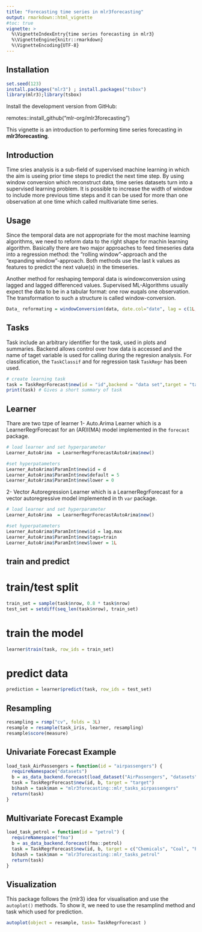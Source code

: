 ```yaml
---
title: "Forecasting time series in mlr3forecasting"
output: rmarkdown::html_vignette
#toc: true
vignette: >
  %\VignetteIndexEntry{time series forecasting in mlr3}
  %\VignetteEngine{knitr::rmarkdown}
  %\VignetteEncoding{UTF-8}
---
```

## Installation
  
```r
set.seed(123)
install.packages("mlr3") ; install.packages("tsbox")
library(mlr3);library(tsbox)

```
Install the development version from GitHub:
  
remotes::install_github("mlr-org/mlr3forecasting")

This vignette is an introduction to performing time series forecasting in **mlr3forecasting**.

## Introduction 
Time sries analysis is a sub-field of supervised machine learning in which the aim is useing
prior time steps to predict the next time step. By using window conversion which reconstruct data, time series datasets turn into a supervised learning problem. It is possible to increase the width of window to include more previous time steps and it can be used for more than one observation at one time which called multivariate time series.


## Usage
Since the temporal data are not appropriate for the most machine learning algorithms, we need to reform data to the right shape
for machin learning algorithm.
Basically there are two major approaches to feed timeseries data into a regression method: the "rolling window"-approach and the
"expanding window"-approach. Both methods use the last k values as features to predict the next value(s) in the timeseries.

Another method for reshaping temporal data is windowconversion using lagged and lagged differenced values. Supervised ML-Algorithms 
usually expect the data to be in a tabular format: one row euqals one observation. The transformation to such a structure is called window-conversion.

```r
Data_ reformating = windowConversion(data, date.col="date", lag = c(1L,2L), diff.lag = c(1L), diff.diff = c(1L))

```

## Tasks

Task include an arbitrary identifier for the task, used in plots and summaries. Backend allows control over how data is accessed 
and the name of taget variable is used for calling during the regresion analysis.
For classification, the `TaskClassif` and for regression task `TaskRegr` has been used.


```r
# create learning task
task = TaskRegrForecast$new(id = "id",backend = "data set",target = "target variable")
print(task) # Gives a short summary of task
```

## Learner

Thare are two tzpe of learner
1- Auto.Arima Learner which is a LearnerRegrForecast for an (AR)I(MA) model implemented  in the  `forecast` package.

```r
# load learner and set hyperparameter
Learner_AutoArima  = LearnerRegrForecastAutoArima$new()

#set hyperpatameters
Learner_AutoArima$ParamInt$new$id = d
Learner_AutoArima$ParamInt$new$default = 5
Learner_AutoArima$ParamInt$new$lower = 0
```

2- Vector Autoregression Learner which is a LearnerRegrForecast for a vector autoregressive model implemented in th `var` package. 

```r
# load learner and set hyperparameter
Learner_AutoArima  = LearnerRegrForecastAutoArima$new()

#set hyperpatameters
Learner_AutoArima$ParamInt$new$id = lag.max
Learner_AutoArima$ParamInt$new$tags=train
Learner_AutoArima$ParamInt$new$lower = 1L
```

## train and predict

# train/test split
```r
train_set = sample(task$nrow, 0.8 * task$nrow)
test_set = setdiff(seq_len(task$nrow), train_set)
```
# train the model
```r
learner$train(task, row_ids = train_set)
```

# predict data
```r
prediction = learner$predict(task, row_ids = test_set)
```

## Resampling
```r
resampling = rsmp("cv", folds = 3L)
resample = resample(task_iris, learner, resampling)
resample$score(measure)
```

## Univariate Forecast Example
```r
load_task_AirPassengers = function(id = "airpassengers") {
  requireNamespace("datasets")
  b = as_data_backend.forecast(load_dataset("AirPassengers", "datasets"))
  task = TaskRegrForecast$new(id, b, target = "target")
  b$hash = task$man = "mlr3forecasting::mlr_tasks_airpassengers"
  return(task)
}
```

## Multivariate Forecast Example
```r
load_task_petrol = function(id = "petrol") {
  requireNamespace("fma")
  b = as_data_backend.forecast(fma::petrol)
  task = TaskRegrForecast$new(id, b, target = c("Chemicals", "Coal", "Petrol", "Vehicles"))
  b$hash = task$man = "mlr3forecasting::mlr_tasks_petrol"
  return(task)
}
```
## Visualization

This package follows the {mlr3} idea  for visualisation and use the  `autoplot()` methods.
To show it, we need to use the resamplind method and task which used for prediction. 

```r
autoplot(object = resample, task= TaskRegrForecast )
```

